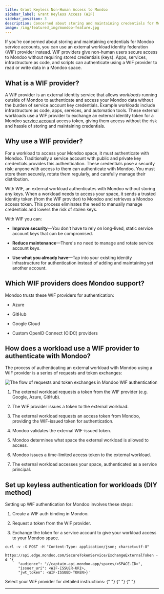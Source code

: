 ```yaml
---
title: Grant Keyless Non-Human Access to Mondoo
sidebar_label: Grant Keyless Access (WIF)
sidebar_position: 3
description: Concerned about storing and maintaining credentials for Mondoo service accounts? Use an external workload identity federation (WIF) provider instead. WIF providers give non-human users secure access to Mondoo without requiring stored credentials (keys). Apps, services, infrastructure as code, and scripts can authenticate using a WIF provider to read or write data in a Mondoo space.
image: /img/featured_img/mondoo-feature.jpg
---
```


If you're concerned about storing and maintaining credentials for Mondoo service accounts, you can use an external workload identity federation (WIF) provider instead. WIF providers give non-human users secure access to Mondoo without requiring stored credentials (keys). Apps, services, infrastructure as code, and scripts can authenticate using a WIF provider to read or write data in a Mondoo space.

## What is a WIF provider?

A WIF provider is an external identity service that allows _workloads_ running outside of Mondoo to authenticate and access your Mondoo data without the burden of service account key credentials. Example workloads include infrastructure as code, apps, services, and automation tools. These external workloads use a WIF provider to exchange an external identity token for a Mondoo [service account](/platform/maintain/access/non-human/service_accounts) access token, giving them access without the risk and hassle of storing and maintaining credentials.

## Why use a WIF provider?

For a workload to access your Mondoo space, it must authenticate with Mondoo. Traditionally a service account with public and private key credentials provides this authentication. These credentials pose a security risk; anyone with access to them can authenticate with Mondoo. You must store them securely, rotate them regularly, and carefully manage their distribution.

With WIF, an external workload authenticates with Mondoo without storing any keys. When a workload needs to access your space, it sends a trusted identity token (from the WIF provider) to Mondoo and retrieves a Mondoo access token. This process eliminates the need to manually manage credentials and lowers the risk of stolen keys.

With WIF you can:

- **Improve security**&mdash;You don't have to rely on long-lived, static service account keys that can be compromised.

- **Reduce maintenance**&mdash;There's no need to manage and rotate service account keys.

- **Use what you already have**&mdash;Tap into your existing identity infrastructure for authentication instead of adding and maintaining yet another account.

## Which WIF providers does Mondoo support?

Mondoo trusts these WIF providers for authentication:

- Azure

- GitHub

- Google Cloud

- Custom OpenID Connect (OIDC) providers

## How does a workload use a WIF provider to authenticate with Mondoo?

The process of authenticating an external workload with Mondoo using a WIF provider is a series of requests and token exchanges:

![The flow of requests and token exchanges in Mondoo WIF authentication](/img/platform/maintain/access/wif/wif-diagram.png)

1. The external workload requests a token from the WIF provider (e.g. Google, Azure, GitHub).

2. The WIF provider issues a token to the external workload.

3. The external workload requests an access token from Mondoo, providing the WIF-issued token for authentication.

4. Mondoo validates the external WIF-issued token.

5. Mondoo determines what space the external workload is allowed to access.

6. Mondoo issues a time-limited access token to the external workload.

7. The external workload accesses your space, authenticated as a service principal.


## Set up keyless authentication for workloads (DIY method)

Setting up WIF authentication for Mondoo involves these steps:

1. Create a WIF auth binding in Mondoo.

2. Request a token from the WIF provider.

3. Exchange the token for a service account to give your workload access to your Mondoo space.
```
curl -v -X POST -H "Content-Type: application/json; charset=utf-8"
    https://api.edge.mondoo.com/SecureTokenService/ExchangeExternalToken -d '{
      "audience": "//captain.api.mondoo.app/spaces/<SPACE-ID>",
      "issuer_uri": <WIF-ISSUER-URI>,
      "jwt_token": <WIF-ISSUED-TOKEN>}'
```

Select your WIF provider for detailed instructions:
<Tabs>
  <TabItem value="gcp" label="GCP" default>
   <GCPPartial />{" "}
  </TabItem>
  <TabItem value="azure" label="Azure" default>
   <AZPartial />{" "}
  </TabItem>
  <TabItem value="github" label="GitHub">
    <GHPartial />{" "}
  </TabItem>
</Tabs>

---
